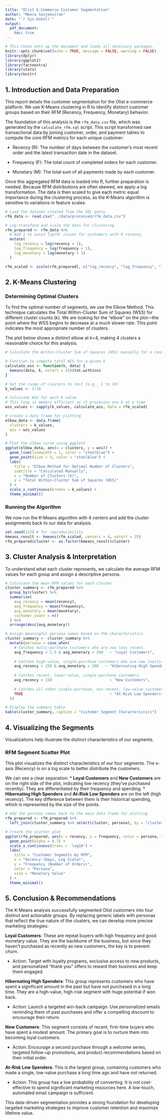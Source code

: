 ```yaml
---
title: "Olist E-Commerce Customer Segmentation"
author: "Meera Sanjeevirao"
date: "`r Sys.Date()`"
output:
  pdf_document:
    toc: true
---
```


```r
# This chunk sets up the document and loads all necessary packages.
knitr::opts_chunk$set(echo = TRUE, message = FALSE, warning = FALSE)
library(dplyr)
library(ggplot2)
library(factoextra)
library(stats)
library(knitr)
```

## 1. Introduction and Data Preparation

This report details the customer segmentation for the Olist e-commerce platform. We use K-Means clustering in R to identify distinct customer groups based on their RFM (Recency, Frequency, Monetary) behavior.

The foundation of this analysis is the `rfm_data.csv` file, which was generated by the `calculate_rfm.sql` script. This script transformed raw transactional data by joining customer, order, and payment tables to compute the core RFM metrics for each unique customer:

- Recency (R): The number of days between the customer's most recent order and the latest transaction date in the dataset.

- Frequency (F): The total count of completed orders for each customer.

- Monetary (M): The total sum of all payments made by each customer.

Once this aggregated RFM data is loaded into R, further preparation is needed. Because RFM distributions are often skewed, we apply a log transformation. The data is then scaled to give each metric equal importance during the clustering process, as the K-Means algorithm is sensitive to variations in feature scales.

```r
# Load the dataset created from the SQL query
rfm_data <- read.csv("../data/processed/rfm_data.csv")

# Log-transform and scale the data for clustering
rfm_prepared <- rfm_data %>%
  # Add 1 to avoid log(0) issues for customers with 0 recency.
  mutate(
    log_recency = log(recency + 1),
    log_frequency = log(frequency + 1),
    log_monetary = log(monetary + 1)
  )

rfm_scaled <- scale(rfm_prepared[, c("log_recency", "log_frequency", "log_monetary")])
```

## 2. K-Means Clustering

### Determining Optimal Clusters
To find the optimal number of segments, we use the Elbow Method. This technique calculates the Total Within-Cluster Sum of Squares (WSS) for different cluster counts (k). We are looking for the "elbow" on the plot—the point where the WSS begins to decrease at a much slower rate. This point indicates the most appropriate number of clusters.

The plot below shows a distinct elbow at k=4, making 4 clusters a reasonable choice for this analysis.

```r
# Calculate the Within-Cluster Sum of Squares (WSS) manually for a range of k values to create our own Elbow Plot.

# Function to compute total WSS for a given k
calculate_wss <- function(k, data) {
  kmeans(data, k, nstart = 25)$tot.withinss
}

# Set the range of clusters to test (e.g., 1 to 10)
k_values <- 1:10

# Calculate WSS for each k value
# This loop is memory efficient as it processes one k at a time
wss_values <- sapply(k_values, calculate_wss, data = rfm_scaled)

# Create a data frame for plotting
elbow_data <- data.frame(
  clusters = k_values,
  wss = wss_values
)

# Plot the elbow curve using ggplot2
ggplot(elbow_data, aes(x = clusters, y = wss)) +
  geom_line(linewidth = 1, color = "steelblue") +
  geom_point(size = 3, color = "steelblue") +
  labs(
    title = "Elbow Method for Optimal Number of Clusters",
    subtitle = "Calculated Manually",
    x = "Number of Clusters (k)",
    y = "Total Within-Cluster Sum of Squares (WSS)"
  ) +
  scale_x_continuous(breaks = k_values) +
  theme_minimal()
```

### Running the Algorithm
We now run the K-Means algorithm with 4 centers and add the cluster assignments back to our data for analysis.

```r
set.seed(123) # for reproducibility
kmeans_result <- kmeans(rfm_scaled, centers = 4, nstart = 25)
rfm_prepared$cluster <- as.factor(kmeans_result$cluster)
```

## 3. Cluster Analysis & Interpretation

To understand what each cluster represents, we calculate the average RFM values for each group and assign a descriptive persona.

```r
# Calculate the mean RFM values for each cluster
cluster_summary <- rfm_prepared %>%
  group_by(cluster) %>%
  summarise(
    avg_recency = mean(recency),
    avg_frequency = mean(frequency),
    avg_monetary = mean(monetary),
    customer_count = n()
  ) %>%
  arrange(desc(avg_monetary))

# Assign meaningful persona names based on the characteristics
cluster_summary <- cluster_summary %>%
  mutate(persona = case_when(
    # Catches multi-purchase customers who are now less recent.
    avg_frequency > 1.5 & avg_monetary > 200   ~ "Loyal Customers",
    
    # Catches high-value, single-purchase customers who are now inactive.
    avg_recency > 250 & avg_monetary > 200   ~ "Hibernating High Spenders",
    
    # Catches recent, lower-value, single-purchase customers.
    avg_recency < 150                          ~ "New Customers",
    
    # Catches all other single-purchase, non-recent, low-value customers.
    TRUE                                       ~ "At-Risk Low Spenders"
  ))

# Display the summary table
kable(cluster_summary, caption = "Customer Segment Characteristics")
```

## 4. Visualizing the Segments

Visualizations help illustrate the distinct characteristics of our segments.

### RFM Segment Scatter Plot
This plot visualizes the distinct characteristics of our four segments. The x-axis (Recency) is on a log scale to better distribute the customers.

We can see a clear separation:
* **Loyal Customers** and **New Customers** are on the right side of the plot, indicating low recency (they've purchased recently). They are differentiated by their frequency and spending.
* **Hibernating High Spenders** and **At-Risk Low Spenders** are on the left (high recency). The key difference between them is their historical spending, which is represented by the size of the points.

```r
# Add the persona names back to the main data frame for plotting
rfm_prepared <- rfm_prepared %>%
  left_join(cluster_summary %>% select(cluster, persona), by = "cluster")

# Create the scatter plot
ggplot(rfm_prepared, aes(x = recency, y = frequency, color = persona, size = monetary)) +
  geom_point(alpha = 0.7) +
  scale_x_continuous(trans = 'log10') +
  labs(
    title = "Customer Segments by RFM",
    x = "Recency (Days, Log Scale)",
    y = "Frequency (Number of Orders)",
    color = "Persona",
    size = "Monetary Value"
  ) +
  theme_minimal()
```

## 5. Conclusion & Recommendations

The K-Means analysis successfully segmented Olist customers into four distinct and actionable groups. By replacing generic labels with personas that reflect the true nature of the clusters, we can develop more precise marketing strategies:

**Loyal Customers**: These are repeat buyers with high frequency and good monetary value. They are the backbone of the business, but since they haven't purchased as recently as new customers, the key is to prevent churn.

- Action: Target with loyalty programs, exclusive access to new products, and personalized "thank you" offers to reward their business and keep them engaged.

**Hibernating High Spenders**: This group represents customers who have spent a significant amount in the past but have not purchased in a long time. They are a high-value, high-risk segment with huge potential if won back.

- Action: Launch a targeted win-back campaign. Use personalized emails reminding them of past purchases and offer a compelling discount to encourage their return.

**New Customers**: This segment consists of recent, first-time buyers who have spent a modest amount. The primary goal is to nurture them into becoming loyal customers.

- Action: Encourage a second purchase through a welcome series, targeted follow-up promotions, and product recommendations based on their initial order.

**At-Risk Low Spenders**: This is the largest group, containing customers who made a single, low-value purchase a long time ago and have not returned.

- Action: This group has a low probability of converting. It is not cost-effective to spend significant marketing resources here. A low-touch, automated email campaign is sufficient.

This data-driven segmentation provides a strong foundation for developing targeted marketing strategies to improve customer retention and maximize lifetime value.